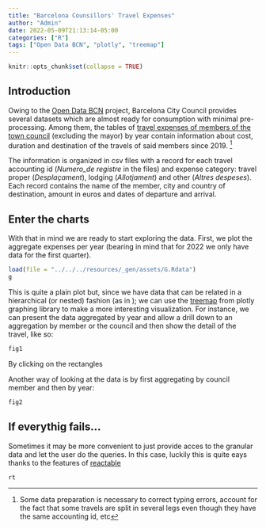 ```yaml
---
title: "Barcelona Counsillors' Travel Expenses"
author: "Admin"
date: 2022-05-09T21:13:14-05:00
categories: ["R"]
tags: ["Open Data BCN", "plotly", "treemap"]
---
```


```r
knitr::opts_chunk$set(collapse = TRUE)
```

## Introduction

Owing to the [Open Data BCN](https://opendata-ajuntament.barcelona.cat/es) project, Barcelona City Council provides several datasets which are almost ready for consumption with minimal pre-processing. Among them, the tables of [travel expenses of members of the town council](https://opendata-ajuntament.barcelona.cat/data/es/dataset/viatges-govern-bcn) (excluding the mayor) by year contain information about cost, duration and destination of the travels of said members since 2019. ^[Some data preparation is necessary to correct typing errors, account for the fact that some travels are split in several legs even though they have the same accounting id, etc]

The information is organized in csv files with a record for each travel accounting id (*Numero_de registre* in the files) and expense category: travel proper (*Desplaçament*), lodging (*Allotjament*) and other (*Altres despeses*). Each record contains the name of the member, city and country of destination, amount in euros and dates of departure and arrival.

## Enter the charts

With that in mind we are ready to start exploring the data. First, we plot the aggregate expenses per year (bearing in mind that for 2022 we only have data for the first quarter).

```r
load(file = "../../../resources/_gen/assets/G.Rdata")
g
```

This is quite a plain plot but, since we have data that can be related in a hierarchical (or nested) fashion (as in ); we can use the [treemap](https://plotly.com/r/treemaps/) from plotly graphing library to make a more interesting visualization. For instance, we can present the data aggregated by year and allow a drill down to an aggregation by member or the council and then show the detail of the travel, like so:

```r
fig1
```

By clicking on the rectangles 

Another way of looking at the data is by first aggregating by council member and then by year:

```r
fig2
```

## If everythig fails...

Sometimes it may be more convenient to just provide acces to the granular data and let the user do the queries. In this case, luckily this is quite eays thanks to the features of [reactable](https://cran.r-project.org/web/packages/reactable/index.html)

```r
rt
```